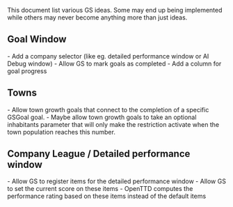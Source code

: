 This document list various GS ideas. Some may end up being implemented while others may never become anything more than just ideas.

== Goal Window ==
- Add a company selector (like eg. detailed performance window or AI Debug window)
- Allow GS to mark goals as completed
- Add a column for goal progress

== Towns ==
- Allow town growth goals that connect to the completion of a specific GSGoal goal.
- Maybe allow town growth goals to take an optional inhabitants parameter that will only make the restriction activate when the town population reaches this number.

== Company League / Detailed performance window ==
- Allow GS to register items for the detailed performance window
- Allow GS to set the current score on these items
- OpenTTD computes the performance rating based on these items instead of the default items